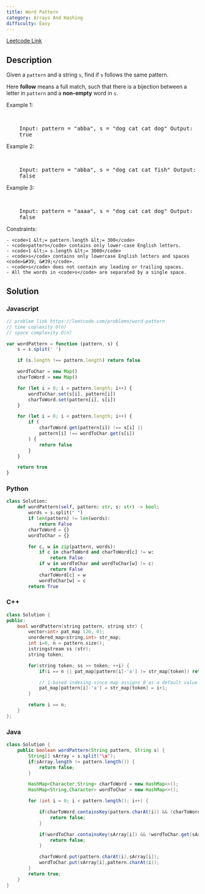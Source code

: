 ```yaml
---
title: Word Pattern
category: Arrays And Hashing
difficulty: Easy
---
```


<Callout>

[Leetcode Link](https://leetcode.com/problems/word-pattern)

</Callout>

## Description

Given a <code>pattern</code> and a string <code>s</code>, find if <code>s</code> follows the same pattern.

Here <b>follow</b> means a full match, such that there is a bijection between a letter in <code>pattern</code> and a <b>non-empty</b> word in <code>s</code>.

Example 1:

<br />

<pre className="overflow-x-auto">
	Input: pattern = &quot;abba&quot;, s = &quot;dog cat cat dog&quot; Output:
	true
</pre>

Example 2:

<br />

<pre className="overflow-x-auto">
	Input: pattern = &quot;abba&quot;, s = &quot;dog cat cat fish&quot; Output:
	false
</pre>

Example 3:

<br />

<pre className="overflow-x-auto">
	Input: pattern = &quot;aaaa&quot;, s = &quot;dog cat cat dog&quot; Output:
	false
</pre>

Constraints:

    - <code>1 &lt;= pattern.length &lt;= 300</code>
    - <code>pattern</code> contains only lower-case English letters.
    - <code>1 &lt;= s.length &lt;= 3000</code>
    - <code>s</code> contains only lowercase English letters and spaces <code>&#39; &#39;</code>.
    - <code>s</code> does not contain any leading or trailing spaces.
    - All the words in <code>s</code> are separated by a single space.

## Solution

### Javascript

```javascript
// problem link https://leetcode.com/problems/word-pattern
// time coplexity O(n)
// space complexity O(n)

var wordPattern = function (pattern, s) {
	s = s.split(' ')

	if (s.length !== pattern.length) return false

	wordToChar = new Map()
	charToWord = new Map()

	for (let i = 0; i < pattern.length; i++) {
		wordToChar.set(s[i], pattern[i])
		charToWord.set(pattern[i], s[i])
	}

	for (let i = 0; i < pattern.length; i++) {
		if (
			charToWord.get(pattern[i]) !== s[i] ||
			pattern[i] !== wordToChar.get(s[i])
		) {
			return false
		}
	}

	return true
}
```

### Python

```python
class Solution:
    def wordPattern(self, pattern: str, s: str) -> bool:
        words = s.split(" ")
        if len(pattern) != len(words):
            return False
        charToWord = {}
        wordToChar = {}

        for c, w in zip(pattern, words):
            if c in charToWord and charToWord[c] != w:
                return False
            if w in wordToChar and wordToChar[w] != c:
                return False
            charToWord[c] = w
            wordToChar[w] = c
        return True

```

### C++

```cpp
class Solution {
public:
    bool wordPattern(string pattern, string str) {
        vector<int> pat_map (26, 0);
        unordered_map<string,int> str_map;
        int i=0, n = pattern.size();
        istringstream ss (str);
        string token;

        for(string token; ss >> token; ++i) {
            if(i == n || pat_map[pattern[i]-'a'] != str_map[token]) return false;

            // 1-based indexing since map assigns 0 as a default value for keys not found.
            pat_map[pattern[i]-'a'] = str_map[token] = i+1;
        }

        return i == n;
    }
};

```

### Java

```java
class Solution {
    public boolean wordPattern(String pattern, String s) {
        String[] sArray = s.split("\s");
        if(sArray.length != pattern.length()) {
            return false;
        }

        HashMap<Character,String> charToWord = new HashMap<>();
        HashMap<String,Character> wordToChar = new HashMap<>();

        for (int i = 0; i < pattern.length(); i++) {

            if(charToWord.containsKey(pattern.charAt(i)) && !charToWord.get(pattern.charAt(i)).equals(sArray[i])) {
                return false;
            }

            if(wordToChar.containsKey(sArray[i]) && !wordToChar.get(sArray[i]).equals(pattern.charAt(i))) {
                return false;
            }

            charToWord.put(pattern.charAt(i),sArray[i]);
            wordToChar.put(sArray[i],pattern.charAt(i));
        }
        return true;
    }
}

```
